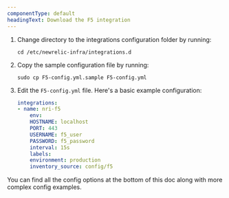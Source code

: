 ```yaml
---
componentType: default
headingText: Download the F5 integration
---
```


1. Change directory to the integrations configuration folder by running:

    ```shell
    cd /etc/newrelic-infra/integrations.d
    ```

2. Copy the sample configuration file by running:

    ```shell
    sudo cp F5-config.yml.sample F5-config.yml
    ```

3. Edit the `F5-config.yml` file. Here's a basic example configuration:

    ```yml
    integrations:
    - name: nri-f5
        env:
        HOSTNAME: localhost
        PORT: 443
        USERNAME: f5_user
        PASSWORD: f5_password
        interval: 15s
        labels:
        environment: production
        inventory_source: config/f5
    ```

You can find all the config options at the bottom of this doc along with more complex config examples.


